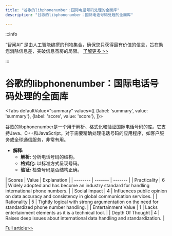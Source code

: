 ```yaml
---
title: "谷歌的libphonenumber：国际电话号码处理的全面库"
description: "谷歌的libphonenumber：国际电话号码处理的全面库"

---
```



:::info

“智闻AI“ 是由人工智能编撰的刊物集合，确保您只获得最有价值的信息，旨在助您消除信息差，突破信息茧房的局限。  [了解更多 >>](/)

:::

# 谷歌的libphonenumber：国际电话号码处理的全面库


<Tabs
	defaultValue="summary"
	values={[
	{label: 'summary', value: 'summary'},
	{label: 'score', value: 'score'},
]}>
<TabItem value="summary">


谷歌的libphonenumber是一个用于解析、格式化和验证国际电话号码的库。它支持Java、C++和JavaScript。对于需要精确处理电话号码的应用程序，如客户服务或全球通信服务，非常有用。

* **解释:**
  - **解析:** 分析电话号码的结构。
  - **格式化:** 以标准方式呈现号码。
  - **验证:** 检查号码是否结构正确。
</TabItem>
<TabItem value="score">
	| Scores     | Value   | Explanation |
	| -------- | ------- | ------- |
	| Practicality  | 6    | Widely adopted and has become an industry standard for handling international phone numbers.    |
	| Social Impact | 4     | Influences public opinion on data accuracy and consistency in global communication services.    |
	| Rationality    | 5    | Tightly logical with strong argumentation on the need for standardized phone number handling.    |
	| Entertainment Value    | 1    | Lacks entertainment elements as it is a technical tool.    |
	| Depth Of Thought    | 4    | Raises deep issues about international data handling and standardization.    |
</TabItem>
</Tabs>

[Full article>>](https://github.com/google/libphonenumber)

